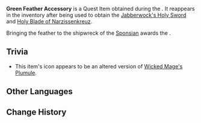 {{Item Infobox
|id           = 120436
|image        = Item Green Feather Accessory.png
|type         = Quest Items
|description  = Sometimes, this feather has the power to advance a story forward and bring it to an end.<br>Its appearance itself represents a power that transcends the story.<br><br>Old yet well-preserved, it must have been cherished by many people.
|source1      = [[Ann's Story]]
}}
'''Green Feather Accessory''' is a Quest Item obtained during the {{Quest|Ann's Story}}. It reappears in the inventory after being used to obtain the [[Jabberwock's Holy Sword]] and [[Holy Blade of Narzissenkreuz]].

Bringing the feather to the shipwreck of the [[Sponsian]] awards the {{Achievement|Fontaine Expects That Everyone Will Do Their Duty}}.

==Trivia==
* This item's icon appears to be an altered version of [[Wicked Mage's Plumule]].

==Other Languages==
{{Other Languages|default_hidden=1
|en      = Green Feather Accessory
|zhs     = 墨绿羽饰
|zhs_rm  = Mòlǜ Yǔshì
|zht     = 墨綠羽飾
|zht_rm  = Mòlǜ Yǔshì
|ja      = 濃緑の羽飾り
|ja_rm   = Komidori no Hanekazari
|ko      = 암녹색 깃털 장식
|ko_rm   = 
|es      = Pluma esmeralda
|fr      = Plume émeraude
|ru      = Изумрудное перо
|th      = ขนนกประดับสีเขียวเข้ม
|th_rm   = 
|vi      = Trang Sức Lông Vũ Màu Lục
|de      = Smaragdgrüne Feder
|id      = Bulu Berwarna Hijau Tua
|pt      = Acessório de Pluma Verde
|tr      = Yeşil Tüy Aksesuar
|it      = Piuma verde
}}

==Change History==
{{Change History|4.0}}